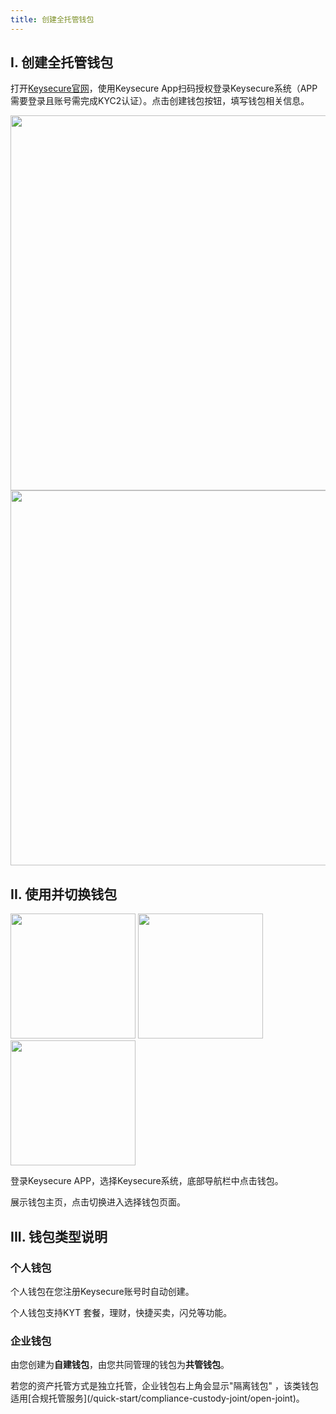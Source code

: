 ```yaml
---
title: 创建全托管钱包
---
```


## I. 创建全托管钱包



打开[Keysecure官网](https://keysecure.iozh-CN/login)，使用Keysecure App扫码授权登录Keysecure系统（APP需要登录且账号需完成KYC2认证）。点击创建钱包按钮，填写钱包相关信息。
<div className="w-full flex items-center justify-center">
    <CardGroup cols={2}>
        <img src="/images/quickstart/createquancn.png" width="600"/>
        <img src="/images/quickstart/sacn1.png" width="600"/>
    </CardGroup>
</div>


## II. 使用并切换钱包
<div className="w-full flex items-center justify-center">
    <CardGroup cols={3}>
        <img src="/images/help-center/141a9f78-e354-4fd5-a20d-da1c366e88a0.png" width="200"/>
        <img src="/images/help-center/9496fc4b-e40e-4201-a208-745e067b2093.png" width="200"/>
        <img src="/images/help-center/74e8e517-c16b-4594-a24d-b3fa5fd06532.png" width="200"/>
    </CardGroup>
</div>

登录Keysecure APP，选择Keysecure系统，底部导航栏中点击钱包。

展示钱包主页，点击切换进入选择钱包页面。


## III. 钱包类型说明

### 个人钱包
个人钱包在您注册Keysecure账号时自动创建。

个人钱包支持KYT 套餐，理财，快捷买卖，闪兑等功能。 


### 企业钱包

由您创建为**自建钱包**，由您共同管理的钱包为**共管钱包**。


<Tip> 
若您的资产托管方式是独立托管，企业钱包右上角会显示"隔离钱包" ，该类钱包适用[合规托管服务](/quick-start/compliance-custody-joint/open-joint)。
</Tip>

